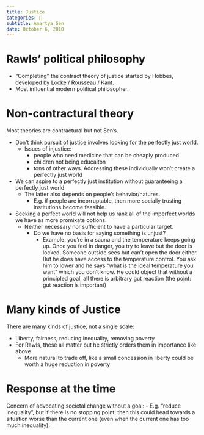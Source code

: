 ```yaml
---
title: Justice
categories: 🔴
subtitle: Amartya Sen
date: October 6, 2010
---
```


# Rawls' political philosophy
- "Completing" the contract theory of justice started by Hobbes, developed by 
  Locke / Rousseau / Kant.
- Most influential modern political philosopher.

# Non-contractural theory
Most theories are contractural but not Sen's.

- Don't think pursuit of justice involves looking for the perfectly just world.
  - Issues of injustice:
    - people who need medicine that can be cheaply produced
    - children not being educaiton
    - tons of other ways. Addressing these individually won't create a perfectly 
      just world
- We can aspire to a perfectly just institution without guaranteeing a 
  perfectly just world
  - The latter also depends on people's behavior/natures.
    - E.g. if people are incorruptable, then more socially trusting institutions 
      become feasible.
- Seeking a perfect world will not help us rank all of the imperfect worlds we 
  have as more promixate options.
  - Neither necessary nor sufficient to have a particular target.
    - Do we have no basis for saying something is unjust?
      - Example: you're in a sauna and the temperature keeps going up. Once you 
        feel in danger, you try to leave but the door is locked. Someone outside 
        sees but can't open the door either. But he does have access to the 
        temperature control. You ask him to lower and he says "what is the ideal 
        temperature you want" which you don't know. He could object that without 
        a principled goal, all there is arbitrary gut reaction (the point: gut 
        reaction is important)

# Many kinds of Justice
There are many kinds of justice, not a single scale:

- Liberty, fairness, reducing inequality, removing poverty
- For Rawls, these all matter but he strictly orders them in importance like 
  above
  - More natural to trade off, like a small concession in liberty could be worth 
    a huge reduction in poverty

# Response at the time

Concern of advocating societal change without a goal:
- E.g. "reduce inequality", but if there is no stopping point, then this could 
  head towards a situation worse than the current one (even when the current one 
  has too much inequality).
